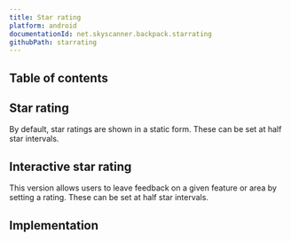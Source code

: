 ```yaml
---
title: Star rating
platform: android
documentationId: net.skyscanner.backpack.starrating
githubPath: starrating
---
```





## Table of contents

## Star rating

By default, star ratings are shown in a static form. These can be set at half star intervals.

<AndroidComponentScreenshots
  lightMode={screenshotStarRating}
  darkMode={screenshotStarRatingDm}
  altText="Android star rating" />

## Interactive star rating

This version allows users to leave feedback on a given feature or area by setting a rating. These can be set at half star intervals.

<AndroidComponentScreenshots
  lightMode={screenshotInteractive}
  darkMode={screenshotInteractiveDm}
  altText="Android interactive star rating" />

## Implementation

<Readme />

<StarRatingInteractiveReadme />
